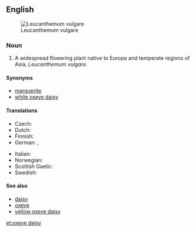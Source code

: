 {{wikipedia}}
==English==
[[Image:Ox-eye daisy 01.jpg|thumb|right|Leucanthemum vulgare]]

===Noun===
{{en-noun|head=[[oxeye]] [[daisy]]|oxeye daisies}}

# A widespread flowering plant native to Europe and temperate regions of Asia, ''Leucanthemum vulgare''.

====Synonyms====
* [[marguerite]]
* [[white oxeye daisy]]

====Translations====
{{trans-top|flower}}
* Czech: {{t+|cs|kopretina|f}}
* Dutch: {{t-|nl|gewone margriet|m|f}}
* Finnish: {{t+|fi|päivänkakkara}}
* German: {{t+|de|Margerite|f}}, {{t-|de|Wucherblume|f}}
{{trans-mid}}
* Italian: {{t+|it|margherita|f}}
* Norwegian: {{t-|no|prestekrage}}
* Scottish Gaelic: {{t-|gd|neòinean mòr|f}}
* Swedish: {{t-|sv|prästkrage}}
{{trans-bottom}}

====See also====
* [[daisy]]
* [[oxeye]]
* [[yellow oxeye daisy]]

[[et:oxeye daisy]]
